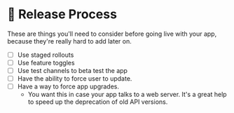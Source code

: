 
# 🚀 Release Process

<Callout emoji="⚠️">
  These are things you'll need to consider before going live with your app, because they're really hard to add later on.
</Callout>

- [ ] Use staged rollouts
- [ ] Use feature toggles
- [ ] Use test channels to beta test the app
- [ ] Have the ability to force user to update.
- [ ] Have a way to force app upgrades.
  - You want this in case your app talks to a web server. It's a great help to speed up the deprecation of old API versions.
